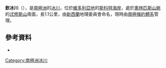 {{Coord|77|28|S|162|15|E|source:GNIS|display=title}}

'''欽冰川'''（{{lang-en|Chinn Glacier}}），是[[南極洲|南極洲]]的[[冰川|冰川]]，位於[[維多利亞地|維多利亞地]]的[[斯科特海岸|斯科特海岸]]，處於[[奧林匹斯山脈|奧林匹斯山脈]]的[[忒修斯山|忒修斯山]]南面，長1.1公里，由[[新西蘭|新西蘭]]地理委員會命名，現時由[[南極條約體系|南極條約體系]]管理。

==參考資料==
* {{usgs-gazetteer|id=17634}}

{{DEFAULTSORT:Chinn Glacier}}
[[Category:南極洲冰川|Category:南極洲冰川]]


{{ScottCoast-geo-stub}}